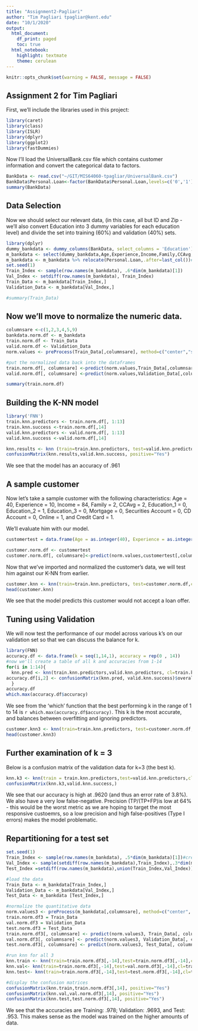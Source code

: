 ```yaml
---
title: "Assignment2-Pagliari"
author: "Tim Pagliari tpagliar@kent.edu"
date: "10/1/2020"
output:
  html_document:
    df_print: paged
    toc: true
  html_notebook:
    highlight: textmate
    theme: cerulean
---
```


```r
knitr::opts_chunk$set(warning = FALSE, message = FALSE)
```
## Assignment 2 for Tim Pagliari
First, we'll include the libraries used in this project:
```r
library(caret)
library(class)
library(ISLR)
library(dplyr)
library(ggplot2)
library(fastDummies)
```

Now I'll load the UniversalBank.csv file which contains customer information and convert the categorical data to factors.
```r
BankData <- read.csv("~/GIT/MIS64060-tpagliar/UniversalBank.csv")
BankData$Personal.Loan<-factor(BankData$Personal.Loan,levels=c('0','1'),labels=c('No','Yes'))
summary(BankData)
```

## Data Selection
Now we should select our relevant data, (in this case, all but ID and Zip - we'll also convert Education into 3 dummy variables for each education level) and divide the set into training (60%) and validation (40%) sets.
```r
library(dplyr)
dummy_bankdata <- dummy_columns(BankData, select_columns = 'Education')
m_bankdata <- select(dummy_bankdata,Age,Experience,Income,Family,CCAvg,Education_1,Education_2,Education_3,Mortgage,Personal.Loan,Securities.Account,CD.Account,Online,CreditCard)
m_bankdata <- m_bankdata %>% relocate(Personal.Loan,.after=last_col())#move personal.loan to the end to make our lives easier later on.
set.seed(1)
Train_Index <- sample(row.names(m_bankdata), .6*dim(m_bankdata)[1])
Val_Index <- setdiff(row.names(m_bankdata), Train_Index)
Train_Data <- m_bankdata[Train_Index,]
Validation_Data <- m_bankdata[Val_Index,]

#summary(Train_Data)
```

## Now we'll move to normalize the numeric data.

```r
columnsare <-c(1,2,3,4,5,9)
bankdata.norm.df <- m_bankdata
train.norm.df <- Train_Data
valid.norm.df <- Validation_Data
norm.values <- preProcess(Train_Data[,columnsare], method=c("center","scale"))

#put the normalized data back into the dataframes
train.norm.df[, columnsare] <-predict(norm.values,Train_Data[,columnsare])
valid.norm.df[, columnsare] <-predict(norm.values,Validation_Data[,columnsare])

summary(train.norm.df)
```

## Building the K-NN model

```r
library('FNN')
train.knn.predictors <- train.norm.df[, 1:13]
train.knn.success <-train.norm.df[,14]
valid.knn.predictors <- valid.norm.df[, 1:13]
valid.knn.success <-valid.norm.df[,14]

knn.results <- knn (train=train.knn.predictors, test=valid.knn.predictors, cl=train.knn.success, k=1, prob=TRUE)
confusionMatrix(knn.results,valid.knn.success, positive="Yes")
```
We see that the model has an accuracy of .961

## A sample customer
Now let's take a sample customer with the following characteristics: 
Age = 40,
Experience = 10,
Income = 84, 
Family = 2, 
CCAvg = 2, 
Education_1 = 0, 
Education_2 = 1,
Education_3 = 0, 
Mortgage = 0, 
Securities Account = 0, 
CD Account = 0, 
Online = 1, 
and Credit Card = 1. 

We'll evaluate him with our model.

```r
customertest = data.frame(Age = as.integer(40), Experience = as.integer(10), Income = as.integer(84), Family = as.integer(2), CCAvg = as.integer(2), Education1 = as.integer(0), Education2 = as.integer(1), Education3 = as.integer(0), Mortgage = as.integer(0), Securities.Account = as.integer(0), CD.Account = as.integer(0), Online = as.integer(1), CreditCard = as.integer(1)) #load the dataa into a customertest dataframe.

customer.norm.df <- customertest
customer.norm.df[, columnsare]<-predict(norm.values,customertest[,columnsare])#normalize the quantitative values
```
Now that we've imported and normalized the customer's data, we will test him against our K-NN from earlier.

```r
customer.knn <- knn(train=train.knn.predictors, test=customer.norm.df,cl=train.knn.success,k=1, prob=TRUE) #calculate knn for customer.
head(customer.knn) 
```
We see that the model predicts this customer would not accept a loan offer.

## Tuning using Validation
We will now test the performance of our model across various k's on our validation set so that we can discuss the balance for k.
```r
library(FNN)
accuracy.df <- data.frame(k = seq(1,14,1), accuracy = rep(0 , 14))
#now we'll create a table of all k and accuracies from 1-14
for(i in 1:14){
  knn.pred <- knn(train.knn.predictors,valid.knn.predictors, cl=train.knn.success,k=i)
accuracy.df[i,2] <- confusionMatrix(knn.pred, valid.knn.success)$overall[1]
  }
accuracy.df
which.max(accuracy.df$accuracy)
```
We see from the 'which' function that the best performing k in the range of 1 to 14 is `r which.max(accuracy.df$accuracy)`. This k is the most accurate, and balances between overfitting and ignoring predictors.

```r
customer.knn3 <- knn(train=train.knn.predictors, test=customer.norm.df,cl=train.knn.success,k=3, prob=TRUE)#he is the same custoemr as our earlier example, so we don't need to renormalize
head(customer.knn3)
```

## Further examination of k = 3
Below is a confusion matrix of the validation data for k=3 (the best k).
```R
knn.k3 <- knn(train = train.knn.predictors,test=valid.knn.predictors,cl=train.knn.success,k=3, prob=TRUE)
confusionMatrix(knn.k3,valid.knn.success,)
```
We see that our accuracy is high at .9620 (and thus an error rate of 3.8%). We also have a very low false-negative. Precision (TP/(TP+FP)is low at 64% - this would be the worst metric as we are hoping to target the most responsive custoemrs, so a low precision and high false-positives (Type I errors) makes the model problematic.

## Repartitioning for a test set
```r
set.seed(1)
Train_Index <- sample(row.names(m_bankdata), .5*dim(m_bankdata)[1])#create train index
Val_Index <- sample(setdiff(row.names(m_bankdata),Train_Index),.3*dim(m_bankdata)[1])#create validation index
Test_Index =setdiff(row.names(m_bankdata),union(Train_Index,Val_Index))#create test index

#load the data
Train_Data <- m_bankdata[Train_Index,]
Validation_Data <- m_bankdata[Val_Index,]
Test_Data <- m_bankdata [Test_Index,]

#normalize the quantitative data
norm.values3 <- preProcess(m_bankdata[,columnsare], method=c("center", "scale"))
train.norm.df3 = Train_Data
val.norm.df3 = Validation_Data
test.norm.df3 = Test_Data
train.norm.df3[, columnsare] <- predict(norm.values3, Train_Data[, columnsare])
val.norm.df3[, columnsare] <- predict(norm.values3, Validation_Data[, columnsare])
test.norm.df3[, columnsare] <- predict(norm.values3, Test_Data[, columnsare])

#run knn for all 3
knn.train <- knn(train=train.norm.df3[,-14],test=train.norm.df3[,-14],cl=train.norm.df3[,14], k=3, prob=TRUE)
knn.val<- knn(train=train.norm.df3[,-14],test=val.norm.df3[,-14],cl=train.norm.df3[,14],k=3, prob=TRUE)
knn.test<- knn(train=train.norm.df3[,-14],test=test.norm.df3[,-14],cl=train.norm.df3[,14],k=3, prob=TRUE)

#display the confusion matrices
confusionMatrix(knn.train,train.norm.df3[,14], positive="Yes")
confusionMatrix(knn.val,val.norm.df3[,14], positive="Yes")
confusionMatrix(knn.test,test.norm.df3[,14], positive="Yes")
```
We see that the accuracies are Training: .978; Validation: .9693, and Test: .953. This makes sense as the model was trained on the higher amounts of data.
